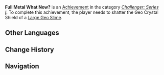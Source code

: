 {{Achievement Infobox
|title        = 
|id           = 82004
|order id     = 2004
|category     = Challenger: Series I
|description  = Shatter the Geo Crystal Shield of a [[Large Geo Slime]].
|requirements = 
|primogems    = 5
|tracking     = 
|topic        = Large Geo Slime
}}
'''Full Metal What Now?''' is an [[Achievement]] in the category ''[[Challenger: Series I]]''. To complete this achievement, the player needs to shatter the Geo Crystal Shield of a [[Large Geo Slime]].
<!--
==Trivia==

==Video Guides==
{{EVT
|video1   = 
|caption1 = 
}}
-->
==Other Languages==
{{Other Languages|default_hidden=1
|en      = Full Metal What Now?
|zhs     = 全什么外壳来着？
|zhs_rm  = Quán Shénme Wàiké Láizhe?
|zht     = 全什麼外殼來著？
|zht_rm  = Quán Shénme Wàiké Láizhe?
|ja      = フル何々ジャケットだっけ？
|ja_rm   = Furu Naninani Jaketto Dakke?
|ko      = 무슨 실드라고?
|ko_rm   = 
|es      = ¿Chaqueta metálica?
|fr      = Quelle est la matière de ce bouclier ?
|ru      = Расколотый орех
|th      = เปลือกพวกนี้คืออะไรกัน?
|th_rm   = 
|vi      = Toàn bộ vỏ bọc gì đó?
|de      = Hülle aus was, bitte?
|id      = Full Metal Apa?
|pt      = Cobertura de quê?
}}

==Change History==
{{Change History|1.0}}
<!--
==References==
{{Reflist}}
-->
==Navigation==
{{Achievement Navbox|Challenger: Series I}}
